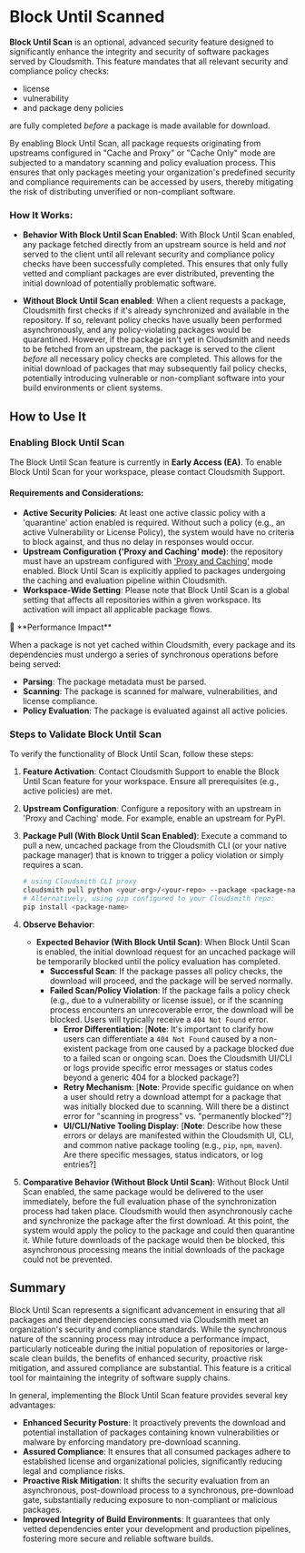 
# Block Until Scanned

**Block Until Scan** is an optional, advanced security feature designed to significantly enhance the integrity and security of software packages served by Cloudsmith. This feature mandates that all relevant security and compliance policy checks:
- license
- vulnerability
- and package deny policies

are fully completed *before* a package is made available for download.

By enabling Block Until Scan, all package requests originating from upstreams configured in "Cache and Proxy" or "Cache Only" mode are subjected to a mandatory scanning and policy evaluation process. This ensures that only packages meeting your organization's predefined security and compliance requirements can be accessed by users, thereby mitigating the risk of distributing unverified or non-compliant software.

### How It Works:

* **Behavior With Block Until Scan Enabled**:
    With Block Until Scan enabled, any package fetched directly from an upstream source is held and *not* served to the client until all relevant security and compliance policy checks have been successfully completed. This ensures that only fully vetted and compliant packages are ever distributed, preventing the initial download of potentially problematic software.

* **Without Block Until Scan enabled**:
    When a client requests a package, Cloudsmith first checks if it's already synchronized and available in the repository. If so, relevant policy checks have usually been performed asynchronously, and any policy-violating packages would be quarantined. However, if the package isn't yet in Cloudsmith and needs to be fetched from an upstream, the package is served to the client *before* all necessary policy checks are completed. This allows for the initial download of packages that may subsequently fail policy checks, potentially introducing vulnerable or non-compliant software into your build environments or client systems.

## How to Use It

### Enabling Block Until Scan

The Block Until Scan feature is currently in **Early Access (EA)**. To enable Block Until Scan for your workspace, please contact Cloudsmith Support.

#### Requirements and Considerations:

* **Active Security Policies**: At least one active classic policy with a 'quarantine' action enabled is required. Without such a policy (e.g., an active Vulnerability or License Policy), the system would have no criteria to block against, and thus no delay in responses would occur.
* **Upstream Configuration ('Proxy and Caching' mode)**: the repository must have an upstream configured with ['Proxy and Caching'](https://docs.cloudsmith.com/tbc/upstream-proxying-and-caching#supported-formats) mode enabled. Block Until Scan is explicitly applied to packages undergoing the caching and evaluation pipeline within Cloudsmith.
* **Workspace-Wide Setting**: Please note that Block Until Scan is a global setting that affects all repositories within a given workspace. Its activation will impact all applicable package flows.

<Note>
📘 **Performance Impact**

When a package is not yet cached within Cloudsmith, every package and its dependencies must undergo a series of synchronous operations before being served:

* **Parsing**: The package metadata must be parsed.
* **Scanning**: The package is scanned for malware, vulnerabilities, and license compliance.
* **Policy Evaluation**: The package is evaluated against all active policies.
</Note>


### Steps to Validate Block Until Scan

To verify the functionality of Block Until Scan, follow these steps:

1.  **Feature Activation**: Contact Cloudsmith Support to enable the Block Until Scan feature for your workspace. Ensure all prerequisites (e.g., active policies) are met.
2.  **Upstream Configuration**: Configure a repository with an upstream in 'Proxy and Caching' mode. For example, enable an upstream for PyPI.
3.  **Package Pull (With Block Until Scan Enabled)**:
    Execute a command to pull a new, uncached package from the Cloudsmith CLI (or your native package manager) that is known to trigger a policy violation or simply requires a scan.

    ```bash
    # using Cloudsmith CLI proxy
    cloudsmith pull python <your-org>/<your-repo> --package <package-name> --version <package-version>
    # Alternatively, using pip configured to your Cloudsmith repo:
    pip install <package-name>
    ```

4.  **Observe Behavior**:
    * **Expected Behavior (With Block Until Scan)**: When Block Until Scan is enabled, the initial download request for an uncached package will be temporarily blocked until the policy evaluation has completed.
        * **Successful Scan**: If the package passes all policy checks, the download will proceed, and the package will be served normally.
        * **Failed Scan/Policy Violation**: If the package fails a policy check (e.g., due to a vulnerability or license issue), or if the scanning process encounters an unrecoverable error, the download will be blocked. Users will typically receive a `404 Not Found` error.
            * **Error Differentiation**: [**Note**: It's important to clarify how users can differentiate a `404 Not Found` caused by a non-existent package from one caused by a package blocked due to a failed scan or ongoing scan. Does the Cloudsmith UI/CLI or logs provide specific error messages or status codes beyond a generic 404 for a blocked package?]
            * **Retry Mechanism**: [**Note**: Provide specific guidance on when a user should retry a download attempt for a package that was initially blocked due to scanning. Will there be a distinct error for "scanning in progress" vs. "permanently blocked"?]
            * **UI/CLI/Native Tooling Display**: [**Note**: Describe how these errors or delays are manifested within the Cloudsmith UI, CLI, and common native package tooling (e.g., `pip`, `npm`, `maven`). Are there specific messages, status indicators, or log entries?]

5.  **Comparative Behavior (Without Block Until Scan)**:
    Without Block Until Scan enabled, the same package would be delivered to the user immediately, before the full evaluation phase of the synchronization process had taken place. Cloudsmith would then asynchronously cache and synchronize the package after the first download. At this point, the system would apply the policy to the package and could then quarantine it. While future downloads of the package would then be blocked, this asynchronous processing means the initial downloads of the package could not be prevented.

## Summary

Block Until Scan represents a significant advancement in ensuring that all packages and their dependencies consumed via Cloudsmith meet an organization's security and compliance standards. While the synchronous nature of the scanning process may introduce a performance impact, particularly noticeable during the initial population of repositories or large-scale clean builds, the benefits of enhanced security, proactive risk mitigation, and assured compliance are substantial. This feature is a critical tool for maintaining the integrity of software supply chains.

In general, implementing the Block Until Scan feature provides several key advantages:

* **Enhanced Security Posture**: It proactively prevents the download and potential installation of packages containing known vulnerabilities or malware by enforcing mandatory pre-download scanning.
* **Assured Compliance**: It ensures that all consumed packages adhere to established license and organizational policies, significantly reducing legal and compliance risks.
* **Proactive Risk Mitigation**: It shifts the security evaluation from an asynchronous, post-download process to a synchronous, pre-download gate, substantially reducing exposure to non-compliant or malicious packages.
* **Improved Integrity of Build Environments**: It guarantees that only vetted dependencies enter your development and production pipelines, fostering more secure and reliable software builds.